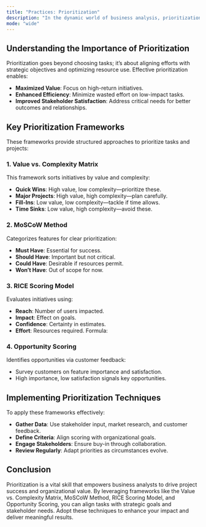 ```yaml
---
title: "Practices: Prioritization"
description: "In the dynamic world of business analysis, prioritization is a cornerstone skill that shapes project success. As a business analyst, you juggle complex requirements, stakeholder expectations, and limited resources. This guide introduces powerful prioritization frameworks—Value vs. Complexity Matrix, MoSCoW Method, RICE Scoring Model, and Opportunity Scoring—to help you align tasks with strategic goals, maximize value, and boost efficiency. "
mode: "wide"
---
```


## Understanding the Importance of Prioritization

Prioritization goes beyond choosing tasks; it’s about aligning efforts with strategic objectives and optimizing resource use. Effective prioritization enables:

- **Maximized Value**: Focus on high-return initiatives.
- **Enhanced Efficiency**: Minimize wasted effort on low-impact tasks.
- **Improved Stakeholder Satisfaction**: Address critical needs for better outcomes and relationships.

## Key Prioritization Frameworks

These frameworks provide structured approaches to prioritize tasks and projects:

### 1. Value vs. Complexity Matrix

This framework sorts initiatives by value and complexity:

- **Quick Wins**: High value, low complexity—prioritize these.
- **Major Projects**: High value, high complexity—plan carefully.
- **Fill-Ins**: Low value, low complexity—tackle if time allows.
- **Time Sinks**: Low value, high complexity—avoid these.

### 2. MoSCoW Method

Categorizes features for clear prioritization:

- **Must Have**: Essential for success.
- **Should Have**: Important but not critical.
- **Could Have**: Desirable if resources permit.
- **Won’t Have**: Out of scope for now.

### 3. RICE Scoring Model

Evaluates initiatives using:

- **Reach**: Number of users impacted.
- **Impact**: Effect on goals.
- **Confidence**: Certainty in estimates.
- **Effort**: Resources required. Formula:

### 4. Opportunity Scoring

Identifies opportunities via customer feedback:

- Survey customers on feature importance and satisfaction.
- High importance, low satisfaction signals key opportunities.

## Implementing Prioritization Techniques

To apply these frameworks effectively:

- **Gather Data**: Use stakeholder input, market research, and customer feedback.
- **Define Criteria**: Align scoring with organizational goals.
- **Engage Stakeholders**: Ensure buy-in through collaboration.
- **Review Regularly**: Adapt priorities as circumstances evolve.

## Conclusion

Prioritization is a vital skill that empowers business analysts to drive project success and organizational value. By leveraging frameworks like the Value vs. Complexity Matrix, MoSCoW Method, RICE Scoring Model, and Opportunity Scoring, you can align tasks with strategic goals and stakeholder needs. Adopt these techniques to enhance your impact and deliver meaningful results.